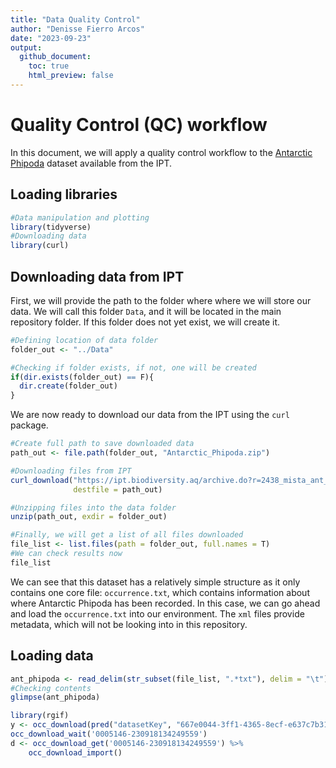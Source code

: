 ---
title: "Data Quality Control"
author: "Denisse Fierro Arcos"
date: "2023-09-23"
output:
  github_document:
    toc: true
    html_preview: false
---

# Quality Control (QC) workflow

In this document, we will apply a quality control workflow to the [Antarctic Phipoda](https://ipt.biodiversity.aq/resource?r=2438_mista_ant_phipoda#anchor-downloads) dataset available from the IPT.

## Loading libraries

```{r message = F, warning = F}
#Data manipulation and plotting
library(tidyverse)
#Downloading data
library(curl)
```
  
## Downloading data from IPT
  
First, we will provide the path to the folder where where we will store our data. We will call this folder `Data`, and it will be located in the main repository folder. If this folder does not yet exist, we will create it. 
  
```{r}
#Defining location of data folder
folder_out <- "../Data"

#Checking if folder exists, if not, one will be created
if(dir.exists(folder_out) == F){
  dir.create(folder_out)
}
```
  
We are now ready to download our data from the IPT using the `curl` package.  
  
```{r}
#Create full path to save downloaded data
path_out <- file.path(folder_out, "Antarctic_Phipoda.zip")

#Downloading files from IPT
curl_download("https://ipt.biodiversity.aq/archive.do?r=2438_mista_ant_phipoda&v=1.1", 
              destfile = path_out)

#Unzipping files into the data folder
unzip(path_out, exdir = folder_out)

#Finally, we will get a list of all files downloaded
file_list <- list.files(path = folder_out, full.names = T)
#We can check results now
file_list
```
  
We can see that this dataset has a relatively simple structure as it only contains one core file: `occurrence.txt`, which contains information about where Antarctic Phipoda has been recorded. In this case, we can go ahead and load the `occurrence.txt` into our environment. The `xml` files provide metadata, which will not be looking into in this repository.  
  
## Loading data 
  
```{r}
ant_phipoda <- read_delim(str_subset(file_list, ".*txt"), delim = "\t")
#Checking contents
glimpse(ant_phipoda)
```
```{r}
library(rgif)
y <- occ_download(pred("datasetKey", "667e0044-3ff1-4365-8ecf-e637c7b31fa4"))
occ_download_wait('0005146-230918134249559')
d <- occ_download_get('0005146-230918134249559') %>%
    occ_download_import()

```


